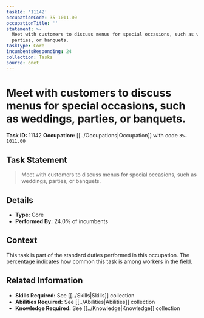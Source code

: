 ```yaml
---
taskId: '11142'
occupationCode: 35-1011.00
occupationTitle: ''
statement: >-
  Meet with customers to discuss menus for special occasions, such as weddings,
  parties, or banquets.
taskType: Core
incumbentsResponding: 24
collection: Tasks
source: onet
---
```

# Meet with customers to discuss menus for special occasions, such as weddings, parties, or banquets.

**Task ID:** 11142
**Occupation:** [[../Occupations|Occupation]] with code `35-1011.00`

## Task Statement

> Meet with customers to discuss menus for special occasions, such as weddings, parties, or banquets.

## Details

- **Type:** Core
- **Performed By:** 24.0% of incumbents

## Context

This task is part of the standard duties performed in this occupation. The percentage indicates how common this task is among workers in the field.

## Related Information

- **Skills Required:** See [[../Skills|Skills]] collection
- **Abilities Required:** See [[../Abilities|Abilities]] collection
- **Knowledge Required:** See [[../Knowledge|Knowledge]] collection
